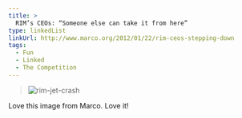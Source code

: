 ```yaml
---
title: >
  RIM’s CEOs: “Someone else can take it from here”
type: linkedList
linkUrl: http://www.marco.org/2012/01/22/rim-ceos-stepping-down
tags:
  - Fun
  - Linked
  - The Competition
---
```


> ![rim-jet-crash](http://appleuserpro.com/assets/uploads/rim-jet-crash.png "rim-jet-crash.png")

Love this image from Marco. Love it!
